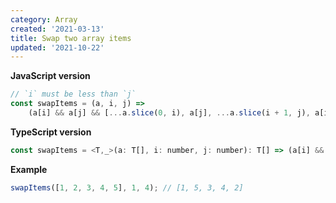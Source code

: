 ```yaml
---
category: Array
created: '2021-03-13'
title: Swap two array items
updated: '2021-10-22'
---
```


**JavaScript version**

```js
// `i` must be less than `j`
const swapItems = (a, i, j) =>
    (a[i] && a[j] && [...a.slice(0, i), a[j], ...a.slice(i + 1, j), a[i], ...a.slice(j + 1)]) || a;
```

**TypeScript version**

```js
const swapItems = <T,_>(a: T[], i: number, j: number): T[] => (a[i] && a[j] && [...a.slice(0, i), a[j], ...a.slice(i + 1, j), a[i], ...a.slice(j + 1)]) || a;
```

**Example**

```js
swapItems([1, 2, 3, 4, 5], 1, 4); // [1, 5, 3, 4, 2]
```
